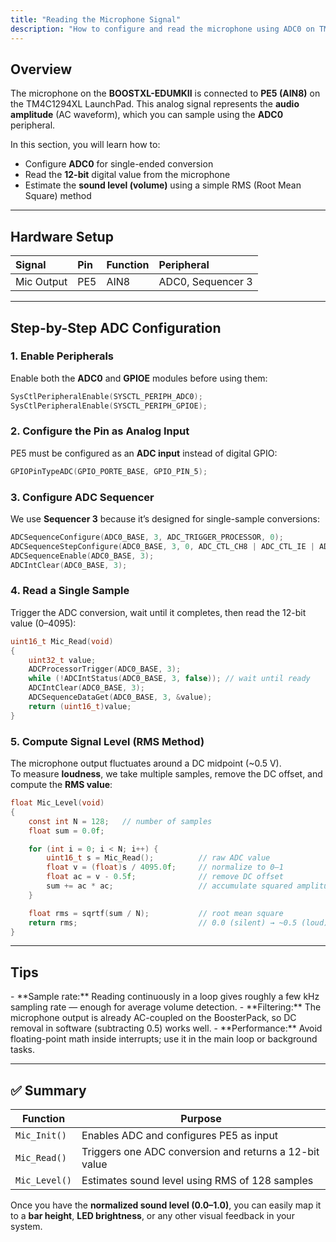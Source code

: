 ```yaml
---
title: "Reading the Microphone Signal"
description: "How to configure and read the microphone using ADC0 on TM4C1294XL."
---
```



## Overview

The microphone on the **BOOSTXL-EDUMKII** is connected to **PE5 (AIN8)** on the TM4C1294XL LaunchPad.
This analog signal represents the **audio amplitude** (AC waveform), which you can sample using the **ADC0** peripheral.

In this section, you will learn how to:

* Configure **ADC0** for single-ended conversion
* Read the **12-bit** digital value from the microphone
* Estimate the **sound level (volume)** using a simple RMS (Root Mean Square) method

---

## Hardware Setup

| Signal     | Pin | Function | Peripheral        |
| :--------- | :-- | :------- | :---------------- |
| Mic Output | PE5 | AIN8     | ADC0, Sequencer 3 |

---

## Step-by-Step ADC Configuration
### 1. Enable Peripherals
Enable both the **ADC0** and **GPIOE** modules before using them:

```c
SysCtlPeripheralEnable(SYSCTL_PERIPH_ADC0);
SysCtlPeripheralEnable(SYSCTL_PERIPH_GPIOE);
```

### 2. Configure the Pin as Analog Input
PE5 must be configured as an **ADC input** instead of digital GPIO:

```c
GPIOPinTypeADC(GPIO_PORTE_BASE, GPIO_PIN_5);
```

### 3. Configure ADC Sequencer
We use **Sequencer 3** because it’s designed for single-sample conversions:

```c
ADCSequenceConfigure(ADC0_BASE, 3, ADC_TRIGGER_PROCESSOR, 0);
ADCSequenceStepConfigure(ADC0_BASE, 3, 0, ADC_CTL_CH8 | ADC_CTL_IE | ADC_CTL_END);
ADCSequenceEnable(ADC0_BASE, 3);
ADCIntClear(ADC0_BASE, 3);
```

### 4. Read a Single Sample
Trigger the ADC conversion, wait until it completes, then read the 12-bit value (0–4095):

```c
uint16_t Mic_Read(void)
{
    uint32_t value;
    ADCProcessorTrigger(ADC0_BASE, 3);
    while (!ADCIntStatus(ADC0_BASE, 3, false)); // wait until ready
    ADCIntClear(ADC0_BASE, 3);
    ADCSequenceDataGet(ADC0_BASE, 3, &value);
    return (uint16_t)value;
}
```

### 5. Compute Signal Level (RMS Method)
The microphone output fluctuates around a DC midpoint (~0.5 V).  
To measure **loudness**, we take multiple samples, remove the DC offset, and compute the **RMS value**:

```c
float Mic_Level(void)
{
    const int N = 128;   // number of samples
    float sum = 0.0f;

    for (int i = 0; i < N; i++) {
        uint16_t s = Mic_Read();          // raw ADC value
        float v = (float)s / 4095.0f;     // normalize to 0–1
        float ac = v - 0.5f;              // remove DC offset
        sum += ac * ac;                   // accumulate squared amplitude
    }

    float rms = sqrtf(sum / N);           // root mean square
    return rms;                           // 0.0 (silent) → ~0.5 (loud)
}
```

---

## Tips

<Aside type="tip" title="Practical Notes">
- **Sample rate:** Reading continuously in a loop gives roughly a few kHz sampling rate — enough for average volume detection.  
- **Filtering:** The microphone output is already AC-coupled on the BoosterPack, so DC removal in software (subtracting 0.5) works well.  
- **Performance:** Avoid floating-point math inside interrupts; use it in the main loop or background tasks.
</Aside>

---

## ✅ Summary

| Function      | Purpose                                                |
| ------------- | ------------------------------------------------------ |
| `Mic_Init()`  | Enables ADC and configures PE5 as input                |
| `Mic_Read()`  | Triggers one ADC conversion and returns a 12-bit value |
| `Mic_Level()` | Estimates sound level using RMS of 128 samples         |

Once you have the **normalized sound level (0.0–1.0)**,
you can easily map it to a **bar height**, **LED brightness**, or any other visual feedback in your system.


